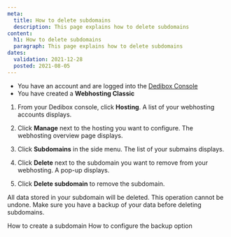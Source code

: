```yaml
---
meta:
  title: How to delete subdomains
  description: This page explains how to delete subdomains
content:
  h1: How to delete subdomains
  paragraph: This page explains how to delete subdomains
dates:
  validation: 2021-12-28
  posted: 2021-08-05
---
```


<Message type="requirement">

  - You have an account and are logged into the [Dedibox Console](https://console.online.net)
  - You have created a **Webhosting Classic**

</Message>

1. From your Dedibox console, click **Hosting**. A list of your webhosting accounts displays.

2. Click **Manage** next to the hosting you want to configure. The webhosting overview page displays.

3. Click **Subdomains** in the side menu. The list of your submains displays.

4. Click **Delete** next to the subdomain you want to remove from your webhosting. A pop-up displays.

5. Click **Delete subdomain** to remove the subdomain. 

<Message type="important">

All data stored in your subdomain will be deleted. This operation cannot be undone. Make sure you have a backup of your data before deleting subdomains.

</Message>

<Navigation title="See Also">
  <PreviousButton to="/webhosting/classic/how-to/create-subdomain/">How to create a subdomain</PreviousButton>
  <NextButton to="/webhosting/classic/how-to/configure-backup-option/">How to configure the backup option</NextButton>
</Navigation> 
